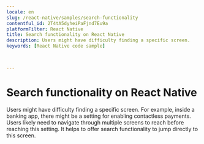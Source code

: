 ```yaml
---
locale: en
slug: /react-native/samples/search-functionality
contentful_id: 2T4tA5dyheiPaFjnd7Eu9a
platformFilter: React Native
title: Search functionality on React Native
description: Users might have difficulty finding a specific screen.
keywords: [React Native code sample]


	
---
```


# Search functionality on React Native

Users might have difficulty finding a specific screen. For example, inside a banking app, there might be a setting for enabling contactless payments. Users likely need to navigate through multiple screens to reach before reaching this setting. It helps to offer search functionality to jump directly to this screen.

<CodeSample id="screen-search" locale="en" platform="react native"/>
